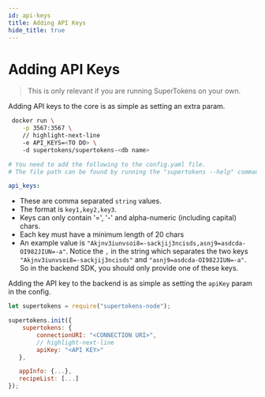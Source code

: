 ```yaml
---
id: api-keys
title: Adding API Keys
hide_title: true
---
```


<!-- COPY DOCS -->
<!-- ./community/supertokens-core/self-hosted/api-keys.mdx -->


# Adding API Keys

> This is only relevant if you are running SuperTokens on your own.

Adding API keys to the core is as simple as setting an extra param.

<SelfHostedTabs>
<TabItem value="with-docker">

```bash
 docker run \
    -p 3567:3567 \
    // highlight-next-line
    -e API_KEYS=<TO DO> \ 
    -d supertokens/supertokens-<db name>
```
</TabItem>

<TabItem value="without-docker">

```yaml
# You need to add the following to the config.yaml file.
# The file path can be found by running the "supertokens --help" command

api_keys:
```
</TabItem>
</SelfHostedTabs>

- These are comma separated `string` values.
- The format is `key1,key2,key3`.
- Keys can only contain '=', '-' and alpha-numeric (including capital) chars.
- Each key must have a minimum length of 20 chars
- An example value is `"Akjnv3iunvsoi8=-sackjij3ncisds,asnj9=asdcda-OI982JIUN=-a"`. Notice the `,` in the string which separates the two keys `"Akjnv3iunvsoi8=-sackjij3ncisds"` and `"asnj9=asdcda-OI982JIUN=-a"`. So in the backend SDK, you should only provide one of these keys.

Adding the API key to the backend is as simple as setting the `apiKey` param in the config.

<BackendSDKTabs>
<TabItem value="nodejs">

```js
let supertokens = require("supertokens-node");

supertokens.init({
    supertokens: {
        connectionURI: "<CONNECTION URI>",
        // highlight-next-line
        apiKey: "<API KEY>"
   },

   appInfo: {...},
   recipeList: [...]
});
```
</TabItem>
</BackendSDKTabs>